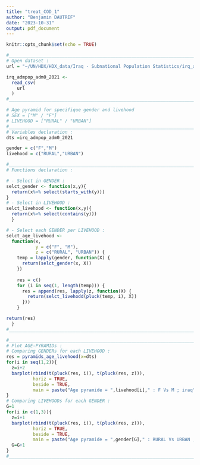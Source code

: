 ---
title: "treat_COD_1"
author: "Benjamin DAUTRIF"
date: "2023-10-31"
output: pdf_document
---

```{r setup, include=FALSE}
knitr::opts_chunk$set(echo = TRUE)
```

```{r OPEN, echo=TRUE}
#_______________________________________________________________________________
# Open dataset :
url = "~/UN/HDX/HDX_data/Iraq - Subnational Population Statistics/irq_admpop_adm0_2021.csv"

irq_admpop_adm0_2021 <-
  read_csv(
    url
  )
#_______________________________________________________________________________
```

```{r TREAT 1, echo=TRUE}
# Age pyramid for specifique gender and livehood 
# SEX = ["M" / "F"]
# LIVEHOOD = ["RURAL" / "URBAN"]
#_______________________________________________________________________________
# Variables declaration : 
dts =irq_admpop_adm0_2021

gender = c("F","M")
livehood = c("RURAL","URBAN")

#_______________________________________________________________________________
# Functions declaration :

# - Select in GENDER :
selct_gender <- function(x,y){
  return(x%>% select(starts_with(y)))
}
# - Select in LIVEHOOD :
selct_livehood <- function(x,y){
  return(x%>% select(contains(y)))
  }

# - Select each GENDER per LIVEHOOD :
selct_age_livehood <-
  function(x,
           y = c("F", "M"),
           z = c("RURAL", "URBAN")) {
    temp = lapply(gender, function(X) {
      return(selct_gender(x, X))
    })
    
    res = c()
    for (i in seq(1, length(temp))) {
      res = append(res, lapply(z, function(X) {
        return(selct_livehodd(pluck(temp, i), X))
      }))
    }

return(res)
  }
#_______________________________________________________________________________
```

```{r RENDER 1, echo=TRUE}
#_______________________________________________________________________________
# Plot AGE-PYRAMIDs :
# Comparing GENDERs for each LIVEHOOD :
res = pyramids_age_livehood(x=dts)
for(i in seq(1,2)){
  z=i+2
  barplot(rbind(t(pluck(res, i)), t(pluck(res, z))),
          horiz = TRUE,
          beside = TRUE,
          main = paste("Age pyramide = ",livehood[i]," : F Vs M ; iraq"))
}
# Comparing LIVEHOODs for each GENDER :
G=1
for(i in c(1,3)){
  z=i+1
  barplot(rbind(t(pluck(res, i)), t(pluck(res, z))),
          horiz = TRUE,
          beside = TRUE,
          main = paste("Age pyramide = ",gender[G]," : RURAL Vs URBAN ; iraq"))
  G=G+1
}
#_______________________________________________________________________________
```
